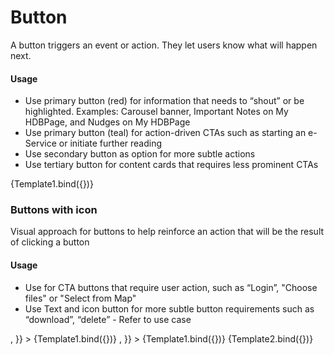 
<Meta title="Components/Button" component={Button} />

<h1>Button</h1>
<p>
  A button triggers an event or action. They let users know what will happen
  next.
</p>
<h4>Usage</h4>
<ul>
  <li>
    Use primary button (red) for information that needs to “shout” or be
    highlighted. Examples: Carousel banner, Important Notes on My HDBPage, and
    Nudges on My HDBPage
  </li>
  <li>
    Use primary button (teal) for action-driven CTAs such as starting an
    e-Service or initiate further reading
  </li>
  <li>Use secondary button as option for more subtle actions</li>
  <li>
    Use tertiary button for content cards that requires less prominent CTAs
  </li>
</ul>



<Canvas>
  <Story
    name="Base"
    args={{
      variant: "primary-1",
      disabled: false,
    }}
  >
    {Template1.bind({})}
  </Story>
</Canvas>

<ArgsTable of={Button} story="Base" />

<h3>Buttons with icon</h3>
<p>
  Visual approach for buttons to help reinforce an action that will be the
  result of clicking a button
</p>
<h4>Usage</h4>
<ul>
  <li>
    Use for CTA buttons that require user action, such as “Login”, "Choose
    files" or "Select from Map"
  </li>
  <li>
    Use Text and icon button for more subtle button requirements such as
    “download”, “delete” - Refer to use case
  </li>
</ul>

<Canvas>
  <Story
    name="Button with left icon"
    args={{
      variant: "primary-2",
      startIcon: <i className="bi bi-lock-fill pe-2"></i>,
    }}
  >
    {Template1.bind({})}
  </Story>
</Canvas>

<ArgsTable of={Button} story="Button with left icon" />

<Canvas>
  <Story
    name="Button with right icon"
    args={{
      variant: "primary-1",
      endIcon: <i className="bi bi-paperclip ps-2"></i>,
    }}
  >
    {Template1.bind({})}
  </Story>
</Canvas>

<ArgsTable of={Button} story="Button with right icon" />

<Canvas>
  <Story name="Font Resizer">{Template2.bind({})}</Story>
</Canvas>

<ArgsTable of={ButtonGroup} story="Font Resizer" />
